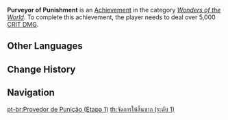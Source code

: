 {{Achievement Infobox
|title        = Purveyor of Punishment
|id           = 82041
|order id     = 2041
|category     = Wonders of the World
|description  = Deal over 5,000 [[CRIT DMG]].
|requirements = 
|primogems    = 5
|tracking     = Tracks your highest CRIT DMG record.
|hidden       = 1
|topic        = 
|set          = Purveyor of Punishment
|tier         = 1
|tiers_total  = 3
|type         = Exploration
}}
'''Purveyor of Punishment''' is an [[Achievement]] in the category ''[[Wonders of the World]]''. To complete this achievement, the player needs to deal over 5,000 [[CRIT DMG]].
<!--
==Trivia==

==Video Guides==
{{EVT
|video1   = 
|caption1 = 
}}
-->
==Other Languages==
{{Transclude|Purveyor of Punishment|Other Languages}}

==Change History==
{{Change History|1.0}}
<!--
==References==
{{Reflist}}
-->
==Navigation==
{{Achievement Navbox}}

[[pt-br:Provedor de Punição (Etapa 1)]]
[[th:จัดการให้สิ้นซาก (ระดับ 1)]]